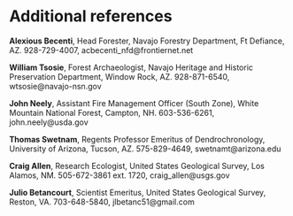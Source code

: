 \newpage

# Additional references

\begingroup
\setlength{\parindent}{-0.5in}
\setlength{\leftskip}{1.0in}
\setlength{\parskip}{8pt}

**Alexious Becenti**, Head Forester, Navajo Forestry Department, Ft Defiance, AZ. 928-729-4007, acbecenti_nfd@frontiernet.net

**William Tsosie**, Forest Archaeologist, Navajo Heritage and Historic Preservation Department, Window Rock, AZ. 928-871-6540, wtsosie@navajo-nsn.gov

**John Neely**, Assistant Fire Management Officer (South Zone), White Mountain National Forest, Campton, NH. 603-536-6261, john.neely@usda.gov

**Thomas Swetnam**, Regents Professor Emeritus of Dendrochronology, University of Arizona, Tucson, AZ. 575-829-4649, swetnamt@arizona.edu

**Craig Allen**, Research Ecologist, United States Geological Survey, Los Alamos, NM. 505-672-3861 ext. 1720, craig_allen@usgs.gov

**Julio Betancourt**, Scientist Emeritus, United States Geological Survey, Reston, VA. 703-648-5840, jlbetanc51@gmail.com

\endgroup